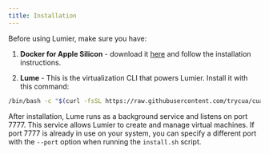 ```yaml
---
title: Installation
---
```


Before using Lumier, make sure you have:

1. **Docker for Apple Silicon** - download it [here](https://desktop.docker.com/mac/main/arm64/Docker.dmg) and follow the installation instructions.

2. **Lume** - This is the virtualization CLI that powers Lumier. Install it with this command:

```bash
/bin/bash -c "$(curl -fsSL https://raw.githubusercontent.com/trycua/cua/main/libs/lume/scripts/install.sh)"
```

After installation, Lume runs as a background service and listens on port 7777. This service allows Lumier to create and manage virtual machines. If port 7777 is already in use on your system, you can specify a different port with the `--port` option when running the `install.sh` script.

